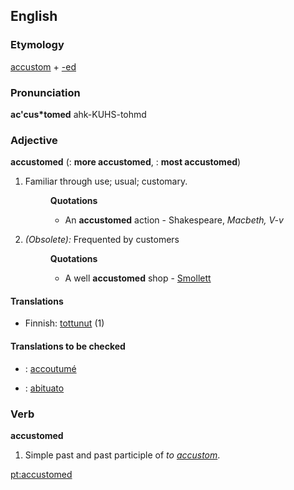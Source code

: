 ==English==

===Etymology===
[[accustom]] + [[-ed]]

===Pronunciation===
'''ac'cus*tomed'''
{{rfap}}
ahk-KUHS-tohmd

===Adjective===
'''accustomed'''  ({{compar}}: '''more accustomed''', {{superl}}: '''most accustomed''')

#Familiar through use; usual; customary. 
#:'''Quotations'''
#:*An '''accustomed''' action - Shakespeare, ''Macbeth, V-v''
#''(Obsolete):'' Frequented by customers
#:'''Quotations'''
#:*A well '''accustomed''' shop - [[Smollett]]

====Translations====
*Finnish: [[tottunut]] (1)

====Translations to be checked====
{{checktrans}}
*{{ttbc|French}}: [[accoutumé]]
*{{ttbc|Italian}}: [[abituato]]

===Verb===
'''accustomed'''
# Simple past and past participle of ''to [[accustom]]''.

[[pt:accustomed]]